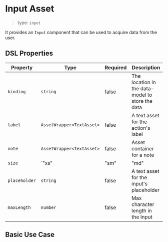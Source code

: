 
<Meta of={InputStories} />

# Input Asset

> type: `input`

It provides an `Input` component that can be used to acquire data from the user.

## DSL Properties

| Property | Type | Required | Description |
| --- | --- | --- | --- |
| `binding` | `string` | false | The location in the data-model to store the data |
| `label` | `AssetWrapper<TextAsset>` | false | A text asset for the action's label |
| `note` | `AssetWrapper<TextAsset>` | false | Asset container for a note |
| `size` | `"xs" | "sm" | "md" | "lg"` | false | Size of the Input height |
| `placeholder` | `string` | false | A text asset for the input's placeholder |
| `maxLength` | `number` | false | Max character length in the Input |

## Basic Use Case

<Canvas of={InputStories.Basic} />
